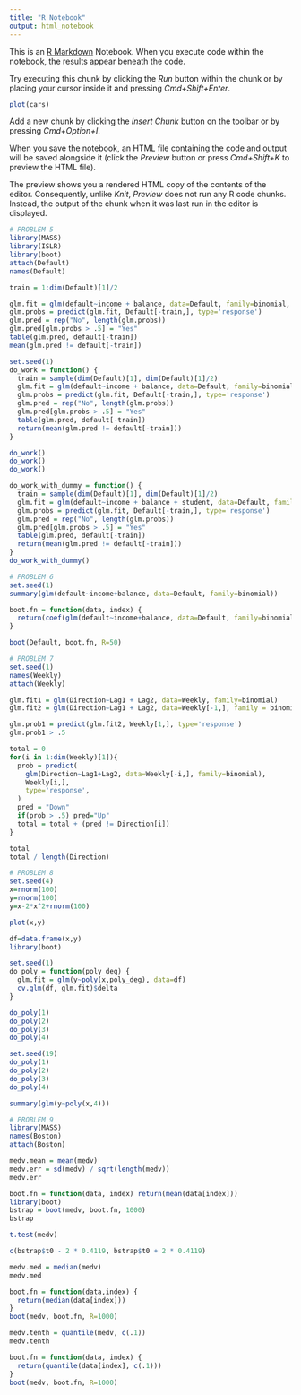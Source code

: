 ```yaml
---
title: "R Notebook"
output: html_notebook
---
```


This is an [R Markdown](http://rmarkdown.rstudio.com) Notebook. When you execute code within the notebook, the results appear beneath the code. 

Try executing this chunk by clicking the *Run* button within the chunk or by placing your cursor inside it and pressing *Cmd+Shift+Enter*. 

```r
plot(cars)
```

Add a new chunk by clicking the *Insert Chunk* button on the toolbar or by pressing *Cmd+Option+I*.

When you save the notebook, an HTML file containing the code and output will be saved alongside it (click the *Preview* button or press *Cmd+Shift+K* to preview the HTML file). 

The preview shows you a rendered HTML copy of the contents of the editor. Consequently, unlike *Knit*, *Preview* does not run any R code chunks. Instead, the output of the chunk when it was last run in the editor is displayed.

```r
# PROBLEM 5
library(MASS)
library(ISLR)
library(boot)
attach(Default)
names(Default)
```

```r
train = 1:dim(Default)[1]/2
```

```r
glm.fit = glm(default~income + balance, data=Default, family=binomial, subset=train)
glm.probs = predict(glm.fit, Default[-train,], type='response')
glm.pred = rep("No", length(glm.probs))
glm.pred[glm.probs > .5] = "Yes"
table(glm.pred, default[-train])
mean(glm.pred != default[-train])
```

```r
set.seed(1)
do_work = function() {
  train = sample(dim(Default)[1], dim(Default)[1]/2)
  glm.fit = glm(default~income + balance, data=Default, family=binomial, subset=train)
  glm.probs = predict(glm.fit, Default[-train,], type='response')
  glm.pred = rep("No", length(glm.probs))
  glm.pred[glm.probs > .5] = "Yes"
  table(glm.pred, default[-train])
  return(mean(glm.pred != default[-train]))
}
```

```r
do_work()
do_work()
do_work()
```

```r
do_work_with_dummy = function() {
  train = sample(dim(Default)[1], dim(Default)[1]/2)
  glm.fit = glm(default~income + balance + student, data=Default, family=binomial, subset=train)
  glm.probs = predict(glm.fit, Default[-train,], type='response')
  glm.pred = rep("No", length(glm.probs))
  glm.pred[glm.probs > .5] = "Yes"
  table(glm.pred, default[-train])
  return(mean(glm.pred != default[-train]))
}
do_work_with_dummy()
```

```r
# PROBLEM 6
set.seed(1)
summary(glm(default~income+balance, data=Default, family=binomial))
```

```r
boot.fn = function(data, index) {
  return(coef(glm(default~income+balance, data=Default, family=binomial, subset=index)))
}
```

```r
boot(Default, boot.fn, R=50)
```

```r
# PROBLEM 7
set.seed(1)
names(Weekly)
attach(Weekly)
```

```r
glm.fit1 = glm(Direction~Lag1 + Lag2, data=Weekly, family=binomial)
glm.fit2 = glm(Direction~Lag1 + Lag2, data=Weekly[-1,], family = binomial)
```

```r
glm.prob1 = predict(glm.fit2, Weekly[1,], type='response')
glm.prob1 > .5
```

```r
total = 0
for(i in 1:dim(Weekly)[1]){
  prob = predict(
    glm(Direction~Lag1+Lag2, data=Weekly[-i,], family=binomial),
    Weekly[i,],
    type='response',
  )
  pred = "Down"
  if(prob > .5) pred="Up"
  total = total + (pred != Direction[i])
}
```

```r
total
total / length(Direction)
```

```r
# PROBLEM 8
set.seed(4)
x=rnorm(100)
y=rnorm(100)
y=x-2*x^2+rnorm(100)
```

```r
plot(x,y)
```

```r
df=data.frame(x,y)
library(boot)
```

```r
set.seed(1)
do_poly = function(poly_deg) {
  glm.fit = glm(y~poly(x,poly_deg), data=df)
  cv.glm(df, glm.fit)$delta
}
```

```r
do_poly(1)
do_poly(2)
do_poly(3)
do_poly(4)
```

```r
set.seed(19)
do_poly(1)
do_poly(2)
do_poly(3)
do_poly(4)
```

```r
summary(glm(y~poly(x,4)))
```

```r
# PROBLEM 9
library(MASS)
names(Boston)
attach(Boston)
```

```r
medv.mean = mean(medv)
medv.err = sd(medv) / sqrt(length(medv))
medv.err
```

```r
boot.fn = function(data, index) return(mean(data[index]))
library(boot)
bstrap = boot(medv, boot.fn, 1000)
bstrap
```

```r
t.test(medv)

```

```r
c(bstrap$t0 - 2 * 0.4119, bstrap$t0 + 2 * 0.4119)
```

```r
medv.med = median(medv)
medv.med
```

```r
boot.fn = function(data,index) {
  return(median(data[index]))
}
boot(medv, boot.fn, R=1000)
```

```r
medv.tenth = quantile(medv, c(.1))
medv.tenth
```

```r
boot.fn = function(data, index) {
  return(quantile(data[index], c(.1)))
}
boot(medv, boot.fn, R=1000)
```

